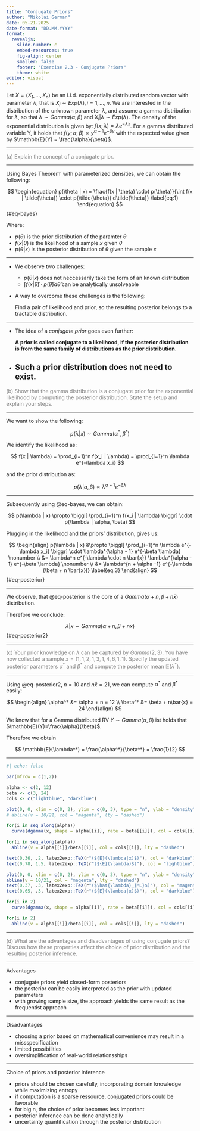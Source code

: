 ```yaml
---
title: "Conjugate Priors"
author: "Nikolai German"
date: 05-21-2025
date-format: "DD.MM.YYYY"
format:
  revealjs:
    slide-number: c
    embed-resources: true
    fig-align: center
    smaller: false
    footer: "Exercise 2.3 - Conjugate Priors"
    theme: white
editor: visual
---
```


[Let]{.fragment .semi-fade-out fragment-index="1"} [$X = (X_1,\dots, X_n)$ be an i.i.d. exponentially distributed random vector]{.fragment .highlight-blue fragment-index="1"} [with parameter $\lambda$, that is $X_i \sim Exp(\lambda), i = 1,\dots, n$.
We are interested in the distribution of the unknown parameter $\lambda$, and assume a gamma distribution for $\lambda$, so that]{.fragment .semi-fade-out fragment-index="1"} [$\lambda \sim Gamma(\alpha, \beta)$]{.fragment .highlight-blue fragment-index="1"} [and]{.fragment .semi-fade-out fragment-index="1"} [$X_i|\lambda \sim Exp(\lambda)$]{.fragment .highlight-blue fragment-index="1"}[.
The density of the exponential distribution is given by: $f(x; \lambda) = \lambda e^{− \lambda x}$.
For a gamma distributed variable Y, it holds that $f(y; \alpha, \beta) \propto y^{\alpha−1}e^{− \beta y}$ with the expected value given by $\mathbb{E}(Y) = \frac{\alpha}{\beta}$.]{.fragment .semi-fade-out fragment-index="1"}

---

[(a) Explain the concept of a conjugate prior.]{style="color:gray;"}

---

Using Bayes Theorem' with parameterized densities, we can obtain the following:

$$
\begin{equation}
p(\theta | x) = \frac{f(x | \theta) \cdot p(\theta)}{\int f(x | \tilde{\theta}) \cdot p(\tilde{\theta}) d\tilde{\theta}} \label{eq:1}
\end{equation}
$$ {#eq-bayes}

Where: 

  - $p(\theta)$ is the prior distribution of the paramter $\theta$
  - $f(x | \theta)$ is the likelihood of a sample $x$ given $\theta$
  - $p(\theta | x)$ is the posterior distribution of $\theta$ given the sample $x$ 

---

- We observe two challenges:

  - $p(\theta | x)$ does not neccessarily take the form of an known distribution
  - $\int f(x | \tilde{\theta}) \cdot p(\tilde{\theta}) d\tilde{\theta}$ can be analytically unsolveable

- A way to overcome these challenges is the following:

  Find a pair of likelihood and prior, so the resulting posterior belongs to a tractable distribution.

---

- The idea of a *conjugate prior* goes even further: 

  **A prior is called conjugate to a likelihood, if the posterior distribution is from the same family of distributions as the prior distribution.**

- Such a prior distribution does not need to exist.
---

[(b) Show that the gamma distribution is a conjugate prior for the exponential likelihood 
by computing the posterior distribution. State the setup and explain your steps.]{style="color:gray;"}

---

We want to show the following:

$$
p(\lambda | x) \sim Gamma(\alpha^*, \beta^*)
$$

We identify the likelihood as:

$$
f(x | \lambda) = \prod_{i=1}^n f(x_i | \lambda) = \prod_{i=1}^n \lambda e^{-\lambda x_i}
$$

and the prior distribution as:

$$
p(\lambda | \alpha, \beta) \propto \lambda^{\alpha - 1} e^{-\beta \lambda}
$$

---

Subsequently using @eq-bayes, we can obtain:

$$
p(\lambda | x) \propto \biggl[ \prod_{i=1}^n f(x_i | \lambda) \biggr] \cdot p(\lambda | \alpha, \beta)
$$

Plugging in the likelihood and the priors' distribution, gives us:

$$
\begin{align}
p(\lambda | x) 
&\propto \biggl[ \prod_{i=1}^n \lambda e^{-\lambda x_i} \biggr] \cdot \lambda^{\alpha - 1} e^{-\beta \lambda} \nonumber \\
&= \lambda^n e^{-\lambda \cdot n \bar{x}} \lambda^{\alpha - 1} e^{-\beta \lambda} \nonumber \\
&= \lambda^{n + \alpha -1} e^{-\lambda (\beta + n \bar{x})} \label{eq:3}
\end{align}
$$ {#eq-posterior}

---

We observe, that @eq-posterior is the core of a $Gamma(\alpha + n,\beta + n\bar{x})$ distribution.

Therefore we conclude:

$$
\begin{equation}
\lambda|x \sim Gamma(\alpha + n,\beta + n\bar{x}) \label{eq:4}
\end{equation}
$$ {#eq-posterior2}

---

[(c) Your prior knowledge on $\lambda$ can be captured by $Gamma(2, 3)$. You have now collected a sample
$x = (1, 1, 2, 1, 3, 1, 4, 6, 1, 1)$. Specify the updated posterior parameters $\alpha^*$ and $\beta^*$ and compute the posterior mean $\mathbb{E}(\lambda^*)$.]{style="color:gray;"}

---

Using @eq-posterior2, $n = 10$ and $n\bar{x} = 21$, we can compute $\alpha^*$ and $\beta^*$ easily:

$$
\begin{align}
\alpha^* &= \alpha + n = 12 \\
\beta^* &= \beta + n\bar{x} = 24
\end{align}
$$

We know that for a Gamma distributed RV $Y \sim Gamma(\alpha, \beta)$ ist holds that $\mathbb{E}(Y)=\frac{\alpha}{\beta}$. 

Therefore we obtain

$$
\mathbb{E}(\lambda^*) = \frac{\alpha^*}{\beta^*} = \frac{1}{2}
$$

---

```r
#| echo: false

par(mfrow = c(1,2))

alpha <- c(2, 12)
beta <- c(3, 24)
cols <- c("lightblue", "darkblue")

plot(0, 0, xlim = c(0, 2), ylim = c(0, 3), type = "n", ylab = "density", xlab = latex2exp::TeX(r"($\lambda$)"), main = "posterior vs. prior distribution")
# abline(v = 10/21, col = "magenta", lty = "dashed")

for(i in seq_along(alpha))
  curve(dgamma(x, shape = alpha[[i]], rate = beta[[i]]), col = cols[[i]], add = TRUE)

for(i in seq_along(alpha))
  abline(v = alpha[[i]]/beta[[i]], col = cols[[i]], lty = "dashed")

text(0.36, .2, latex2exp::TeX(r"(${E}(\lambda|x)$)"), col = "darkblue")
text(0.78, 1.5, latex2exp::TeX(r"(${E}(\lambda)$)"), col = "lightblue")

plot(0, 0, xlim = c(0, 2), ylim = c(0, 3), type = "n", ylab = "density", xlab = latex2exp::TeX(r"($\lambda$)"), main = "posterior expected value vs. MLE")
abline(v = 10/21, col = "magenta", lty = "dashed")
text(0.37, .3, latex2exp::TeX(r"($\hat{\lambda}_{ML}$)"), col = "magenta")
text(0.65, .3, latex2exp::TeX(r"(${E}(\lambda|x)$)"), col = "darkblue")

for(i in 2)
  curve(dgamma(x, shape = alpha[[i]], rate = beta[[i]]), col = cols[[i]], add = TRUE)

for(i in 2)
  abline(v = alpha[[i]]/beta[[i]], col = cols[[i]], lty = "dashed")
```
---

[(d) What are the advantages and disadvantages of using conjugate priors?
Discuss how these properties affect the choice of prior distribution and the resulting posterior inference.]{style="color:gray;"}

---

Advantages

- conjugate priors yield closed-form posteriors
- the posterior can be easily interpreted as the prior with updated parameters
- with growing sample size, the approach yields the same result as the frequentist approach

---

Disadvantages

- choosing a prior based on mathematical convenience may result in a missspecification
- limited possibilities
- oversimplification of real-world relationsships

---

Choice of priors and posterior inference

- priors should be chosen carefully, incorporating domain knowledge while maximizing entropy
- if computation is a sparse ressource, conjugated priors could be favorable
- for big n, the choice of prior becomes less important
- posterior inference can be done analytically
- uncertainty quantification through the posterior distribution



